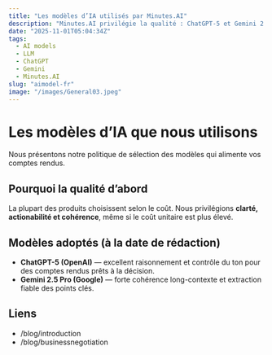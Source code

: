 ```yaml
---
title: "Les modèles d’IA utilisés par Minutes.AI"
description: "Minutes.AI privilégie la qualité : ChatGPT-5 et Gemini 2.5 Pro (à ce jour)."
date: "2025-11-01T05:04:34Z"
tags:
  - AI models
  - LLM
  - ChatGPT
  - Gemini
  - Minutes.AI
slug: "aimodel-fr"
image: "/images/General03.jpeg"
---
```


# Les modèles d’IA que nous utilisons

Nous présentons notre politique de sélection des modèles qui alimente vos comptes rendus.

## Pourquoi la qualité d’abord
La plupart des produits choisissent selon le coût. Nous privilégions **clarté, actionabilité et cohérence**, même si le coût unitaire est plus élevé.

## Modèles adoptés (à la date de rédaction)
- **ChatGPT-5 (OpenAI)** — excellent raisonnement et contrôle du ton pour des comptes rendus prêts à la décision.
- **Gemini 2.5 Pro (Google)** — forte cohérence long-contexte et extraction fiable des points clés.

## Liens
- /blog/introduction
- /blog/businessnegotiation
